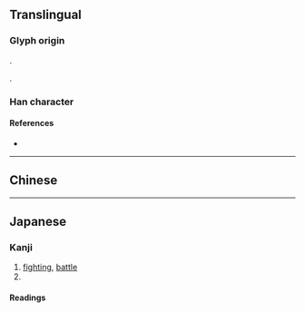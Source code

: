 {{also|戰|戦}}
{{character info/new}}
==Translingual==
{{Han simplified forms|戰|戦|战}}

===Glyph origin===
{{Han simp|戰|f=單|t=占}}.

{{Han compound|占|戈|ls=psc|c1=p|c2=s|no_och=1|no_och1=1}}.

===Han character===
{{Han char|rn=62|rad=戈|as=05|sn=9|four=|canj=YRI|ids=⿰占戈}}

====References====
* {{Han ref|kx=0412.291|dkj=11582|dj=0755.140|hdz=21403.140|uh=6218|ud=25112}}

----

==Chinese==
{{zh-see|戰}}

----

==Japanese==

===Kanji===
{{ja-kanji|grade=|rs=戈5}}

# [[fighting]], [[battle]]
# {{alternative form of|ja|戦}}

====Readings====
{{ja-readings
|goon=せん
|kanon=せん
|kun=たたか-う<たたか-ふ
}}